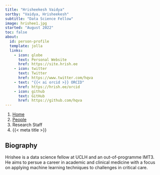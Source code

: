 ```yaml
---
title: "Hrisheekesh Vaidya"
sortby: "Vaidya, Hrisheekesh"
subtitle: "Data Science Fellow"
image: hrishee1.jpg
started: "August 2022"
toc: false
about:
  id: person-profile
  template: jolla
  links:
    - icon: globe
      text: Personal Website
      href: https://site.hrish.ee
    - icon: twitter
      text: Twitter
      href: https://www.twitter.com/hqva
    - text: "{{< ai orcid >}} ORCID"
      href: https://hrish.ee/orcid
    - icon: github
      text: GitHub
      href: https://github.com/hqva
---
```


```{=html}
<nav aria-label="breadcrumb">
  <ol class="breadcrumb">
    <li class="breadcrumb-item"><a href="../../index.html">Home</a></li>
    <li class="breadcrumb-item"><a href="../../people.html">People</a></li>
    <li class="breadcrumb-item active">Research Staff</li>
    <li class="breadcrumb-item active" aria-current="page">{{< meta title >}}</li>
  </ol>
</nav>
```

:::{#person-profile}
:::

## Biography

Hrishee is a data science fellow at UCLH and an out-of-programme IMT3. He aims to persue a career in academic and clinical medicine with a focus on applying machine learning techniques to challenges in critical care. 